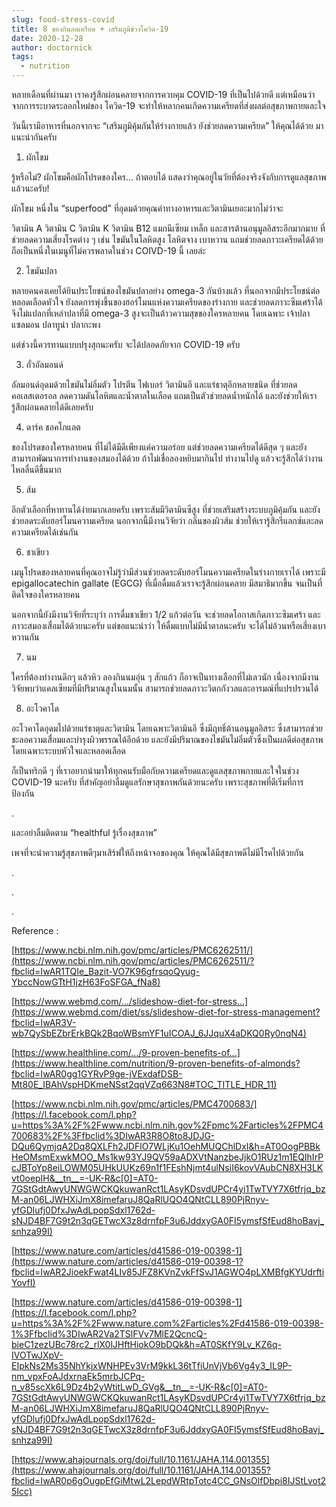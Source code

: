 ```yaml
---
slug: food-stress-covid
title: 8 ของกินลดเครียด + เสริมภูมิช่วงโควิด-19
date: 2020-12-28
author: doctornick
tags:
  - nutrition
---
```

หลายเดือนที่ผ่านมา เราคงรู้สึกผ่อนคลายจากการควบคุม COVID-19 ที่เป็นไปด้วยดี แต่เหมือนว่า จากการระบาดระลอกใหม่ของ โควิด-19 จะทำให้หลากคนเกิดความเครียดที่ส่งผลต่อสุขภาพกายและใจ

วันนี้เรามีอาหารที่นอกจากจะ “เสริมภูมิคุ้มกันให้ร่างกายแล้ว ยังช่วยลดความเครียด” ให้คุณได้ด้วย มาแนะนำกันครับ

1. ผักโขม

รู้หรือไม่? ผักโขมคือผักโปรดของใคร... ถ้าตอบได้ แสดงว่าคุณอยู่ในวัยที่ต้องจริงจังกับการดูแลสุขภาพแล้วนะครับ!

ผักโขม หนึ่งใน “superfood” ที่อุดมด้วยคุณค่าทางอาหารและวิตามินเยอะมากไม่ว่าจะ

วิตามิน A วิตามิน C วิตามิน K วิตามิน B12 แมกนีเซียม เหล็ก และสารต้านอนุมูลอิสระอีกมากมาย ที่ช่วยลดความเสี่ยงโรคต่าง ๆ เช่น ไขมันในโลหิตสูง โลหิตจาง เบาหวาน แถมช่วยลดภาวะเครียดได้ด้วยถือเป็นหนึ่งในเมนูที่ไม่ควรพลาดในช่วง COIVD-19 นี้ เลยล่ะ

2. ไขมันปลา

หลายคนคงเคยได้ยินประโยชน์ของไขมันปลาอย่าง omega-3 กันบ้างแล้ว ที่นอกจากมีประโยชน์ต่อหลอดเลือดหัวใจ ยังลดการพุ่งขึ้นของฮอร์โมนแห่งความเครียดของร่างกาย และช่วยลดภาวะซึมเศร้าได้ จึงไม่แปลกที่เหล่าปลาที่มี omega-3 สูงจะเป็นต้าวความสุขของใครหลายคน โดยเฉพาะ เจ้าปลาแซลมอน ปลาทูน่า ปลากะพง

แต่ช่วงนี้ควรทานแบบปรุงสุกนะครับ จะได้ปลอดภัยจาก COVID-19 ครับ

3. ถั่วอัลมอนด์

อัลมอนด์อุดมด้วยไขมันไม่อิ่มตัว โปรตีน ไฟเบอร์ วิตามินอี และแร่ธาตุอีกหลายชนิด ที่ช่วยลดคอเลสเตอรอล ลดความดันโลหิตและน้ำตาลในเลือด แถมเป็นตัวช่วยลดน้ำหนักได้ และยังช่วยให้เรารู้สึกผ่อนคลายได้ดีเลยครับ

4. ดาร์ค ชอคโกแลต

ของโปรดของใครหลายคน ที่ไม่ได้มีดีเพียงแค่ความอร่อย แต่ช่วยลดความเครียดได้ดีสุด ๆ และยังสามารถพัฒนาการทำงานของสมองได้ด้วย ถ้าไม่เชื่อลองหยิบมากินไป ทำงานไปดู แล้วจะรู้สึกได้ว่างานไหลลื่นดีขึ้นมาก

5. ส้ม

อีกตัวเลือกที่หาทานได้ง่ายมากเลยครับ เพราะส้มมีวิตามินซีสูง ที่ช่วยเสริมสร้างระบบภูมิคุ้มกัน และยังช่วยลดระดับฮอร์โมนความเครียด นอกจากนี้มีงานวิจัยว่า กลิ่นของผิวส้ม ช่วยให้เรารู้สึกรีแลกซ์และลดความเครียดได้เช่นกัน

6. ชาเขียว

เมนูโปรดของหลายคนที่คุณอาจไม่รู้ว่ามีส่วนช่วยลดระดับฮอร์โมนความเครียดในร่างกายเราได้ เพราะมี epigallocatechin gallate (EGCG) ที่เมื่อดื่มแล้วเราจะรู้สึกผ่อนคลาย มีสมาธิมากขึ้น จนเป็นที่ติดใจของใครหลายคน

นอกจากนี้ยังมีงานวิจัยที่ระบุว่า การดื่มชาเขียว 1/2 แก้วต่อวัน จะช่วยลดโอกาสเกิดภาวะซึมเศร้า และภาวะสมองเสื่อมได้ด้วยนะครับ แต่ขอแนะนำว่า ให้ดื่มแบบไม่มีน้ำตาลนะครับ จะได้ไม่อ้วนหรือเสี่ยงเบาหวานกัน

7. นม

ใครที่ต้องทำงานดึกๆ แล้วหิว ลองกินนมอุ่น ๆ สักแก้ว ก็อาจเป็นทางเลือกที่ไม่เลวนัก เนื่องจากมีงานวิจัยพบว่าแคลเซียมที่มีปริมาณสูงในนมนั้น สามารถช่วยลดภาวะวิตกกังวลและอารมณ์ที่แปรปรวนได้

8. อะโวคาโด

อะโวคาโดอุดมไปด้วยแร่ธาตุและวิตามิน โดยเฉพาะวิตามินอี ซึ่งมีฤทธิ์ต้านอนุมูลอิสระ ซึ่งสามารถช่วยชะลอความเสื่อมและบำรุงผิวพรรณได้อีกด้วย และยังมีปริมาณของไขมันไม่อิ่มตัวซึ่งเป็นผลดีต่อสุขภาพโดยเฉพาะระบบหัวใจและหลอดเลือด

ก็เป็นทริกดี ๆ ที่เราอยากนำมาให้ทุกคนรับมือกับความเครียดและดูแลสุขภาพกายและใจในช่วง COVID-19 นะครับ ที่สำคัญอย่าลืมดูแลรักษาสุขภาพกันด้วยนะครับ เพราะสุขภาพที่ดีเริ่มที่การป้องกัน

.

และอย่าลืมติดตาม “healthful รู้เรื่องสุขภาพ”

เพจที่จะนำความรู้สุขภาพดีๆมาเสิร์ฟให้ถึงหน้าจอของคุณ ให้คุณได้มีสุขภาพดีไม่มีโรคไปด้วยกัน

.

.

.

Reference :

[https://www.ncbi.nlm.nih.gov/pmc/articles/PMC6262511/](https://www.ncbi.nlm.nih.gov/pmc/articles/PMC6262511/?fbclid=IwAR1TQIe_Bazit-VO7K96gfrsqoQyug-YbccNowGTtH1jzH63FoSFGA_fNa8)

[https://www.webmd.com/.../slideshow-diet-for-stress...](https://www.webmd.com/diet/ss/slideshow-diet-for-stress-management?fbclid=IwAR3V-wb7QySbEZbrErkBQk2BqoWBsmYF1uICOAJ_6JJquX4aDKQ0Ry0nqN4)

[https://www.healthline.com/.../9-proven-benefits-of...](https://www.healthline.com/nutrition/9-proven-benefits-of-almonds?fbclid=IwAR0gg1GYRvP9ge-jVExdafDSB-Mt80E_IBAhVspHDKmeNSst2qqVZq663N8#TOC_TITLE_HDR_11)

[https://www.ncbi.nlm.nih.gov/pmc/articles/PMC4700683/](https://l.facebook.com/l.php?u=https%3A%2F%2Fwww.ncbi.nlm.nih.gov%2Fpmc%2Farticles%2FPMC4700683%2F%3Ffbclid%3DIwAR3R8O8to8JDJG-DQu6QymjqA2Dq8QXLFh2JDFlO7WLjKu1OehMUQChlDxI&h=AT0OogPBBkHeOMsmExwkMOO_Ms1kw93YJ9QV59aADXVtNanzbeJjkO1RUz1m1EQIhIrPcJBToYp8eiLOWM05UHkUUKz69n1f1FEshNjmt4ulNsiI6kovVAubCN8XH3LKvt0oepIH&__tn__=-UK-R&c[0]=AT0-7GStGdtAwyUNWGWCKQkuwanRct1LAsyKDsvdUPCr4yi1TwTVY7X6tfrjq_bzM-an06LJWHXiJmX8imefaruJ8QaRlUQO4QNtCLL890PjRnyv-yfGDlufj0DfxJwAdLpopSdxl1762d-sNJD4BF7G9t2n3qGETwcX3z8drnfpF3u6JddxyGA0FI5ymsfSfEud8hoBavj_snhza99I)

[https://www.nature.com/articles/d41586-019-00398-1](https://www.nature.com/articles/d41586-019-00398-1?fbclid=IwAR2JioekFwat4LIv85JFZ8KVnZvkFfSvJ1AGWO4pLXMBfgKYUdrftiYovfI)

[https://www.nature.com/articles/d41586-019-00398-1](https://l.facebook.com/l.php?u=https%3A%2F%2Fwww.nature.com%2Farticles%2Fd41586-019-00398-1%3Ffbclid%3DIwAR2Va2TSlFVv7MlE2QcncQ-bieC1zezUBc78rc2_rlX0lJHftHiokO9bDQk&h=AT0SKfY9Lv_KZ6q-IVOTwJXpV-EIpkNs2Ms35NhYkjxWNHPEv3VrM9kkL36tTfiUnVjVb6Vg4y3_IL9P-nm_vpxFoAJdxrnaEk5mrbJCPq-n_v85scXk6L9Dz4b2yWtitLwD_GVg&__tn__=-UK-R&c[0]=AT0-7GStGdtAwyUNWGWCKQkuwanRct1LAsyKDsvdUPCr4yi1TwTVY7X6tfrjq_bzM-an06LJWHXiJmX8imefaruJ8QaRlUQO4QNtCLL890PjRnyv-yfGDlufj0DfxJwAdLpopSdxl1762d-sNJD4BF7G9t2n3qGETwcX3z8drnfpF3u6JddxyGA0FI5ymsfSfEud8hoBavj_snhza99I)

[https://www.ahajournals.org/doi/full/10.1161/JAHA.114.001355](https://www.ahajournals.org/doi/full/10.1161/JAHA.114.001355?fbclid=IwAR0p6gOugpEfGiMtwL2LepdWRtpTotc4CC_GNsOlfDbpi8IJStLvot25Icc)